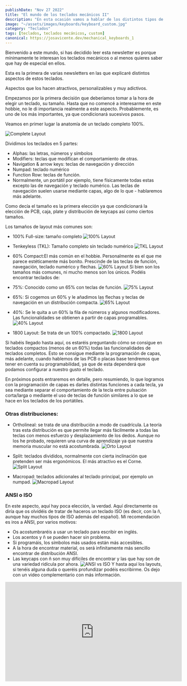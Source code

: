```yaml
---
publishDate: "Nov 27 2022"
title: "El mundo de los teclados mecánicos II"
description: "En esta ocasión vamos a hablar de los distintos tipos de layouts que podemos encontrar."
image: "~/assets/images/keyboards/keyboard_custom.jpg"
category: "Teclados"
tags: [teclados, teclados mecánicos, custom]
canonical: https://josavicente.dev/mechanical_keyboards_1
---
```



Bienvenido a este mundo, si has decidido leer esta newsletter es porque mínimamente te interesan los teclados mecánicos o al menos quieres saber que hay de especial en ellos.

Esta es la primera de varias newsletters en las que explicaré distintos aspectos de estos teclados.

Aspectos que los hacen atractivos, personalizables y muy adictivos.

Empezamos por la primera decisión que deberíamos tomar a la hora de elegir un teclado, su tamaño. Hasta que no comencé a interesarme en este hobbie, no le di importancia realmente a este aspecto. Probablemente, es uno de los más importantes, ya que condicionará sucesivos pasos.

Veamos en primer lugar la anatomía de un teclado completo 100%.

![Complete Layout](https://github.com/josavicente/josavicente-dev/blob/main/src/assets/images/keyboards/layout.jpg?raw=true)

Dividimos los teclados en 5 partes:

- Alphas: las letras, números y símbolos
- Modifiers: teclas que modifican el comportamiento de otras.
- Navigation & arrow keys: teclas de navegación y dirección
- Numpad: teclado numérico
- Function Row: teclas de función.
- Normalmente, un portátil por ejemplo, tiene físicamente todas estas excepto las de navegación y teclado numérico. Las teclas de navegación suelen usarse mediante capas, algo de lo que - hablaremos más adelante.

Como decía el tamaño es la primera elección ya que condicionará la elección de PCB, caja, plate y distribución de keycaps así como ciertos tamaños.

Los tamaños de layout más comunes son:

- 100% Full-size: tamaño completo
![100% Layout](https://github.com/josavicente/josavicente-dev/blob/main/src/assets/images/keyboards/layout100.jpg?raw=true)
- Tenkeyless (TKL): Tamaño completo sin teclado numérico
![TKL Layout](https://github.com/josavicente/josavicente-dev/blob/main/src/assets/images/keyboards/layoutTKL.jpg?raw=true)
- 60% Compact:El más común en el hobbie. Personalmente es el que me parece estéticamente más bonito. Prescinde de las teclas de función, navegación, teclado numérico y flechas.
![60% Layout](https://github.com/josavicente/josavicente-dev/blob/main/src/assets/images/keyboards/layout60.jpg?raw=true)
Si bien son los tamaños más comunes, ni mucho menos son los únicos. Podéis encontrar teclados de:

- 75%: Conocido como un 65% con teclas de función.
![75% Layout](https://github.com/josavicente/josavicente-dev/blob/main/src/assets/images/keyboards/layout70.jpg?raw=true)
- 65%: Si cogemos un 60% y le añadimos las flechas y teclas de navegación en un distribución compacta.
![65% Layout](https://github.com/josavicente/josavicente-dev/blob/main/src/assets/images/keyboards/layout65.jpg?raw=true)
- 40%: Se le quita a un 60% la fila de números y algunos modificadores. Las funcionalidades se obtienen a partir de capas programables.
![40% Layout](https://github.com/josavicente/josavicente-dev/blob/main/src/assets/images/keyboards/layout40.jpg?raw=true)
- 1800 Layout: Se trata de un 100% compactado.
![1800 Layout](https://github.com/josavicente/josavicente-dev/blob/main/src/assets/images/keyboards/layout1800.jpg?raw=true)

Si habéis llegado hasta aquí, os estaréis preguntando cómo se consigue en teclados compactos (menos de un 60%) todas las funcionalidades de teclados completos. Esto se consigue mediante la programación de capas, más adelante, cuando hablemos de las PCB o placas base tendremos que tener en cuenta su programabilidad, ya que de esta dependerá que podamos configurar a nuestro gusto el teclado.

En próximos posts entraremos en detalle, pero resumiendo, lo que logramos con la programación de capas es darles distintas funciones a cada tecla, ya sea mediante separar el comportamiento de la tecla entre pulsación corta/larga o mediante el uso de teclas de función similares a lo que se hace en los teclados de los portátiles.

### Otras distribuciones:

- Ortholineal: se trata de una distribución a modo de cuadrícula. La teoría tras esta distribución es que permite llegar más fácilmente a todas las teclas con menos esfuerzo y desplazamiento de los dedos. Aunque no los he probado, requieren una curva de aprendizaje ya que nuestra memoria muscular no está acostumbrada.
![Orto Layout](https://github.com/josavicente/josavicente-dev/blob/main/src/assets/images/keyboards/layoutOrto.jpg?raw=true)

- Split: teclados divididos, normalmente con cierta inclinación que pretenden ser más ergonómicos. El más atractivo es el Corne.
![Split Layout](https://github.com/josavicente/josavicente-dev/blob/main/src/assets/images/keyboards/Split.jpg?raw=true)

- Macropad: teclados adicionales al teclado principal, por ejemplo un numpad.
![Macropad Layout](https://github.com/josavicente/josavicente-dev/blob/main/src/assets/images/keyboards/macropad.jpg?raw=true)

### ANSI o ISO

En este aspecto, aquí hay poca elección, la verdad. Aquí directamente os diría que os olvidéis de tratar de haceros un teclado ISO (es decir, con la ñ, aunque hay muchos tipos de ISO además del español). Mi recomendación es iros a ANSI, por varios motivos:

- Os acostumbraréis a usar un teclado para escribir en inglés.
- Los acentos y ñ se pueden hacer sin problema.
- Si programáis, los símbolos más usados están más accesibles.
- A la hora de encontrar material, os será infinitamente más sencillo encontrar de distribución ANSI.
- Las keycaps con ñ son muy difíciles de encontrar y las que hay son de una variedad ridícula por ahora.
![ANSI vs ISO](https://github.com/josavicente/josavicente-dev/blob/main/src/assets/images/keyboards/AnsivsISO.jpg?raw=true)
Y hasta aquí los layouts, si tenéis alguna duda o queréis profundizar podéis escribirme. Os dejo con un video complementario con más información.

<iframe width="560" height="315" src="https://www.youtube.com/embed/GxS30X_unjU" title="YouTube video player" frameborder="0" allow="accelerometer; autoplay; clipboard-write; encrypted-media; gyroscope; picture-in-picture; web-share" allowfullscreen></iframe>
